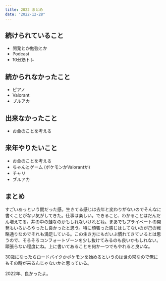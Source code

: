 ```yaml
---
title: 2022 まとめ
date: "2022-12-28"
---
```


## 続けられていること
- 開発とか勉強とか
- Podcast
- 10分筋トレ

## 続かられなかったこと
- ピアノ
- Valorant
- ブルアカ

## 出来なかったこと
- お金のことを考える

## 来年やりたいこと
- お金のことを考える
- ちゃんとゲーム (ポケモンかValorantか)
- チャリ
- ブルアカ

## まとめ
すごいあっという間だった感。生きてる感じは去年と変わりがないのでそんなに書くことがない気がしてきた。仕事は楽しい。できること、わかることはだんだん増えてる。井の中の蛙なのかもしれないけれどね。まあでもプライベートの開発もいろいろやったし良かったと思う。特に頑張った感じはしてないのが己の戦略通りなのでそれも満足している。この生き方にもだいぶ慣れてきているとは思うので、そろそろコンフォートゾーンを少し抜けてみるのも良いかもしれない。頑張らない程度にね。上に書いてあることを何か一つでもやれると良いな。

30歳になったらロードバイクかポケモンを始めるというのは世の常なので俺にもその時が来るんじゃないかと思っている。

2022年、良かったよ。